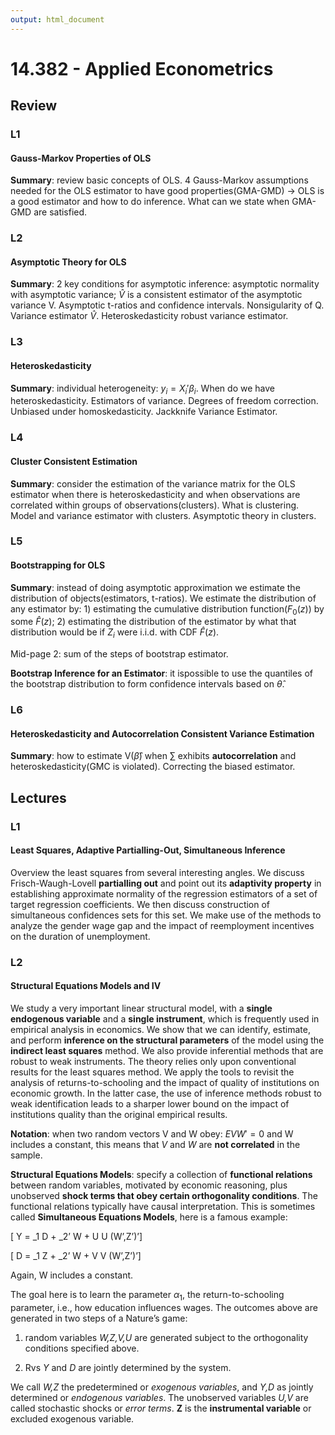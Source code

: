 ---
output: html_document
---

# 14.382 - Applied Econometrics{.tabset}

## **Review** {.tabset}

### **L1**

#### **Gauss-Markov Properties of OLS**

**Summary**: review basic concepts of OLS. 4 Gauss-Markov assumptions needed for the OLS estimator to have good properties(GMA-GMD) $\rightarrow$ OLS is a good estimator and how to do inference. What can we state when GMA-GMD are satisfied.

### **L2**

#### **Asymptotic Theory for OLS**

**Summary**: 2 key conditions for asymptotic inference: asymptotic normality with asymptotic variance; $\hat{V}$ is a consistent estimator of the asymptotic variance V. Asymptotic t-ratios and confidence intervals. Nonsigularity of Q. Variance estimator $\hat{V}$. Heteroskedasticity robust variance estimator.  

### **L3**

#### **Heteroskedasticity**

**Summary**: individual heterogeneity: $y_i = X_i' \beta_i$. When do we have heteroskedasticity. Estimators of variance. Degrees of freedom correction. Unbiased under homoskedasticity. Jackknife Variance Estimator. 

### **L4**

#### **Cluster Consistent Estimation**

**Summary**: consider the estimation of the variance matrix for the OLS estimator when there is heteroskedasticity and when observations are correlated within groups of observations(clusters). What is clustering. Model and variance estimator with clusters. Asymptotic theory in clusters. 

### **L5**

#### **Bootstrapping for OLS**

**Summary**: instead of doing asymptotic approximation we estimate the distribution of objects(estimators, t-ratios). We estimate the distribution of any estimator by: 1) estimating the cumulative distribution function($F_0(z)$) by some $\hat{F}(z)$; 2) estimating the distribution of the estimator by what that distribution would be if $Z_i$ were i.i.d. with CDF $\hat{F}(z)$. 

Mid-page 2: sum of the steps of bootstrap estimator.

**Bootstrap Inference for an Estimator**: it ispossible to use the quantiles of the bootstrap distribution to form confidence intervals based on $\hat{\theta}$.


### **L6**

#### **Heteroskedasticity and Autocorrelation Consistent Variance Estimation**

**Summary**: how to estimate V$(\hat{\beta})$ when $\sum$ exhibits **autocorrelation** and heteroskedasticity(GMC is violated). Correcting the biased estimator. 









## **Lectures**{.tabset}

### **L1**

#### **Least Squares, Adaptive Partialling-Out, Simultaneous Inference**

Overview the least squares from several interesting angles. We discuss
Frisch-Waugh-Lovell **partialling out** and point out its **adaptivity property** in establishing approximate normality of the regression estimators of a set of target regression coefficients. We then discuss construction of simultaneous confidences sets for this set. We make use of the methods to analyze the gender wage gap and the impact of reemployment incentives on the duration of unemployment.

### **L2**

#### **Structural Equations Models and IV**

We study a very important linear structural model, with a **single endogenous variable** and a **single instrument**, which is frequently used in empirical analysis in economics. We show that we can identify, estimate, and perform **inference on the structural parameters** of the model using the **indirect least squares** method. We also provide inferential methods that are robust to weak instruments. The theory relies only upon conventional results for the least squares method. We apply the tools to revisit the analysis of returns-to-schooling and the impact of quality of institutions on economic growth. In the latter case, the use of inference methods robust to weak identification leads to a sharper lower bound on the impact of institutions quality than the original empirical results.

**Notation**: when two random vectors V and W obey: $EVW' = 0$ and W includes a constant, this means that *V* and *W* are **not correlated** in the sample. 

**Structural Equations Models**: specify a collection of **functional relations** between random variables, motivated by economic reasoning, plus unobserved **shock terms that obey certain orthogonality conditions**. The functional relations typically have causal interpretation. This is sometimes called **Simultaneous Equations Models**, here is a famous example: 

\[ Y = \alpha_1 D + \alpha_2' W + U \text{, } U \perp (W',Z')'\]

\[ D = \beta_1 Z + \beta_2' W + V \text{, } V \perp (W',Z')'\]

Again, W includes a constant.

The goal here is to learn the parameter $\alpha_1$, the return-to-schooling parameter, i.e., how education influences wages. The outcomes above are generated in two steps of a Nature's game:

1) random variables *W,Z,V,U* are generated subject to the orthogonality conditions specified above. 

2) Rvs *Y* and *D* are jointly determined by the system.

We call *W,Z* the predetermined or *exogenous variables*, and *Y,D* as jointly determined or *endogenous variables*. The unobserved variables *U,V* are called stochastic shocks or *error terms*. **Z** is the **instrumental variable** or excluded exogenous variable. 














